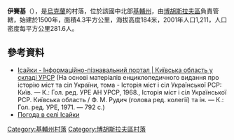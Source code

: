{{coord|49|29|0|N|30|48|54|E|scale:30000|display=title}}

'''伊賽基'''（{{lang-uk|Ісайки}}），是[[烏克蘭|烏克蘭]]的村落，位於該國中北部[[基輔州|基輔州]]，由[[博胡斯拉夫區|博胡斯拉夫區]]負責管轄，始建於1500年，面積4.3平方公里，海拔高度184米，2001年人口1,211，人口密度每平方公里281.6人。

==參考資料==
* [http://imsu-kyiv.com/msta-sela-kivsko-oblast/boguslavskij-rajon/isajky.html Ісайки - Інформаційно-пізнавальний портал | Київська область у складі УРСР] {{Wayback|url=http://imsu-kyiv.com/msta-sela-kivsko-oblast/boguslavskij-rajon/isajky.html |date=20200222193129 }} (На основі матеріалів енциклопедичного видання про історію міст та сіл України, тома - Історія міст і сіл Української РСР: Київ. — К.: Гол. ред. УРЕ АН УРСР, 1968., Історія міст і сіл Української РСР. Київська область / Ф. М. Рудич (голова ред. колегії) та ін. — К.: Гол. ред. УРЕ, 1971. — 792 с.)
* [http://weather.in.ua/ua/kievskaja/9622 Погода в селі Ісайки] {{Wayback|url=http://weather.in.ua/ua/kievskaja/9622 |date=20170615232046 }}

{{DEFAULTSORT:Ісайки}}
[[Category:基輔州村落|Category:基輔州村落]]
[[Category:博胡斯拉夫區村落|Category:博胡斯拉夫區村落]]


{{Kiev-geo-stub}}